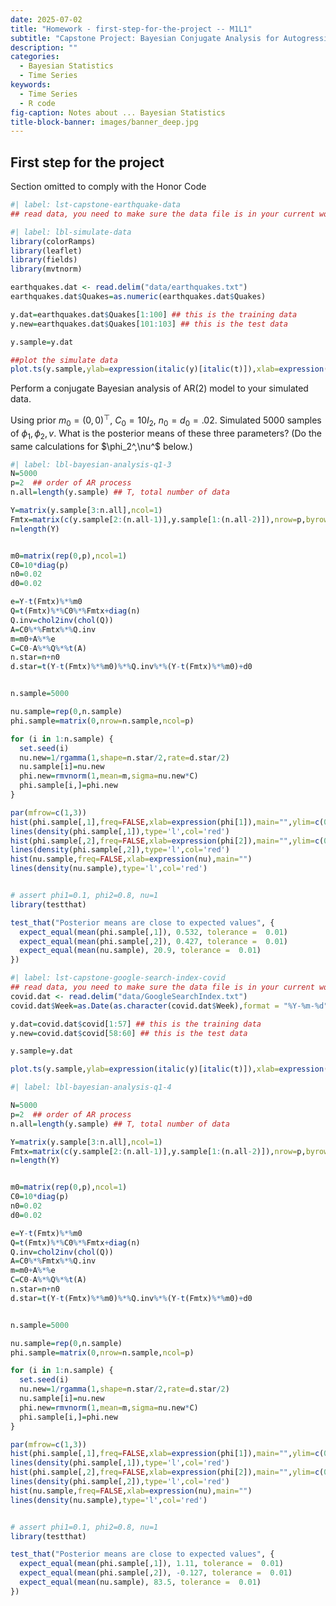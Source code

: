 ```yaml
---
date: 2025-07-02
title: "Homework - first-step-for-the-project -- M1L1"
subtitle: "Capstone Project: Bayesian Conjugate Analysis for Autogressive Time Series Models"
description: ""
categories: 
  - Bayesian Statistics
  - Time Series
keywords: 
  - Time Series
  - R code
fig-caption: Notes about ... Bayesian Statistics
title-block-banner: images/banner_deep.jpg
---
```



## First step for the project

::::: {.content-visible unless-profile="HC"}

::: {.callout-caution}
Section omitted to comply with the Honor Code
:::

:::::

::::: {.content-hidden unless-profile="HC"}

```r
#| label: lst-capstone-earthquake-data
## read data, you need to make sure the data file is in your current working directory 

#| label: lbl-simulate-data
library(colorRamps)
library(leaflet)
library(fields)
library(mvtnorm)

earthquakes.dat <- read.delim("data/earthquakes.txt")
earthquakes.dat$Quakes=as.numeric(earthquakes.dat$Quakes)

y.dat=earthquakes.dat$Quakes[1:100] ## this is the training data
y.new=earthquakes.dat$Quakes[101:103] ## this is the test data

y.sample=y.dat

##plot the simulate data
plot.ts(y.sample,ylab=expression(italic(y)[italic(t)]),xlab=expression(italic(t)),main='')
```



Perform a conjugate Bayesian analysis of AR(2) model to your simulated data.

Using prior $m_0 = (0,0)^\top$, $C_0 = 10 I_2$, $n_0 = d_0 = .02$. Simulated 5000 samples of $\phi_1,\phi_2,v$. What is the posterior means of these three parameters? (Do the same calculations for $\phi_2^,\nu^$ below.)

```r
#| label: lbl-bayesian-analysis-q1-3
N=5000
p=2  ## order of AR process
n.all=length(y.sample) ## T, total number of data

Y=matrix(y.sample[3:n.all],ncol=1)
Fmtx=matrix(c(y.sample[2:(n.all-1)],y.sample[1:(n.all-2)]),nrow=p,byrow=TRUE)
n=length(Y)


m0=matrix(rep(0,p),ncol=1)
C0=10*diag(p)
n0=0.02
d0=0.02

e=Y-t(Fmtx)%*%m0
Q=t(Fmtx)%*%C0%*%Fmtx+diag(n)
Q.inv=chol2inv(chol(Q))
A=C0%*%Fmtx%*%Q.inv
m=m0+A%*%e
C=C0-A%*%Q%*%t(A)
n.star=n+n0
d.star=t(Y-t(Fmtx)%*%m0)%*%Q.inv%*%(Y-t(Fmtx)%*%m0)+d0


n.sample=5000

nu.sample=rep(0,n.sample)
phi.sample=matrix(0,nrow=n.sample,ncol=p)

for (i in 1:n.sample) {
  set.seed(i)
  nu.new=1/rgamma(1,shape=n.star/2,rate=d.star/2)
  nu.sample[i]=nu.new
  phi.new=rmvnorm(1,mean=m,sigma=nu.new*C)
  phi.sample[i,]=phi.new
}

par(mfrow=c(1,3))
hist(phi.sample[,1],freq=FALSE,xlab=expression(phi[1]),main="",ylim=c(0,6.4))
lines(density(phi.sample[,1]),type='l',col='red')
hist(phi.sample[,2],freq=FALSE,xlab=expression(phi[2]),main="",ylim=c(0,6.4))
lines(density(phi.sample[,2]),type='l',col='red')
hist(nu.sample,freq=FALSE,xlab=expression(nu),main="")
lines(density(nu.sample),type='l',col='red')


# assert phi1=0.1, phi2=0.8, nu=1
library(testthat)

test_that("Posterior means are close to expected values", {
  expect_equal(mean(phi.sample[,1]), 0.532, tolerance =  0.01)
  expect_equal(mean(phi.sample[,2]), 0.427, tolerance =  0.01)
  expect_equal(mean(nu.sample), 20.9, tolerance =  0.01)
})

```



```r
#| label: lst-capstone-google-search-index-covid
## read data, you need to make sure the data file is in your current working directory 
covid.dat <- read.delim("data/GoogleSearchIndex.txt")
covid.dat$Week=as.Date(as.character(covid.dat$Week),format = "%Y-%m-%d")

y.dat=covid.dat$covid[1:57] ## this is the training data
y.new=covid.dat$covid[58:60] ## this is the test data

y.sample=y.dat

plot.ts(y.sample,ylab=expression(italic(y)[italic(t)]),xlab=expression(italic(t)),main='')

```


```r
#| label: lbl-bayesian-analysis-q1-4

N=5000
p=2  ## order of AR process
n.all=length(y.sample) ## T, total number of data

Y=matrix(y.sample[3:n.all],ncol=1)
Fmtx=matrix(c(y.sample[2:(n.all-1)],y.sample[1:(n.all-2)]),nrow=p,byrow=TRUE)
n=length(Y)


m0=matrix(rep(0,p),ncol=1)
C0=10*diag(p)
n0=0.02
d0=0.02

e=Y-t(Fmtx)%*%m0
Q=t(Fmtx)%*%C0%*%Fmtx+diag(n)
Q.inv=chol2inv(chol(Q))
A=C0%*%Fmtx%*%Q.inv
m=m0+A%*%e
C=C0-A%*%Q%*%t(A)
n.star=n+n0
d.star=t(Y-t(Fmtx)%*%m0)%*%Q.inv%*%(Y-t(Fmtx)%*%m0)+d0


n.sample=5000

nu.sample=rep(0,n.sample)
phi.sample=matrix(0,nrow=n.sample,ncol=p)

for (i in 1:n.sample) {
  set.seed(i)
  nu.new=1/rgamma(1,shape=n.star/2,rate=d.star/2)
  nu.sample[i]=nu.new
  phi.new=rmvnorm(1,mean=m,sigma=nu.new*C)
  phi.sample[i,]=phi.new
}

par(mfrow=c(1,3))
hist(phi.sample[,1],freq=FALSE,xlab=expression(phi[1]),main="",ylim=c(0,6.4))
lines(density(phi.sample[,1]),type='l',col='red')
hist(phi.sample[,2],freq=FALSE,xlab=expression(phi[2]),main="",ylim=c(0,6.4))
lines(density(phi.sample[,2]),type='l',col='red')
hist(nu.sample,freq=FALSE,xlab=expression(nu),main="")
lines(density(nu.sample),type='l',col='red')


# assert phi1=0.1, phi2=0.8, nu=1
library(testthat)

test_that("Posterior means are close to expected values", {
  expect_equal(mean(phi.sample[,1]), 1.11, tolerance =  0.01)
  expect_equal(mean(phi.sample[,2]), -0.127, tolerance =  0.01)
  expect_equal(mean(nu.sample), 83.5, tolerance =  0.01)
})

```

:::::
